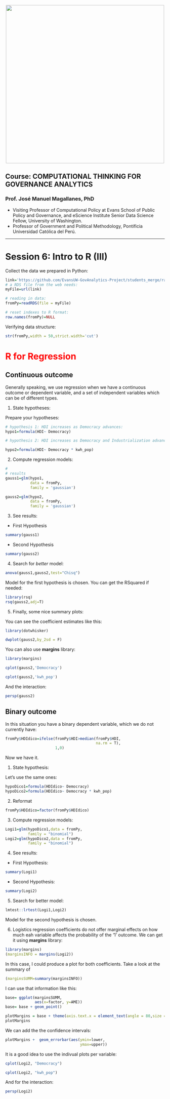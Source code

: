 <br> 
<center><img src="http://i.imgur.com/sSaOozN.png" width="500"></center>


## Course:  COMPUTATIONAL THINKING FOR GOVERNANCE ANALYTICS

### Prof. José Manuel Magallanes, PhD 
* Visiting Professor of Computational Policy at Evans School of Public Policy and Governance, and eScience Institute Senior Data Science Fellow, University of Washington.
* Professor of Government and Political Methodology, Pontificia Universidad Católica del Perú. 


_____
<a id='part1'></a>

# Session 6: Intro to R (III)


Collect the data we prepared in Python:

```r
link='https://github.com/EvansUW-GovAnalytics-Project/students_merge/raw/main/demohdikw.RDS'
# a RDS file from the web needs:
myFile=url(link)

# reading in data:
fromPy=readRDS(file = myFile)

# reset indexes to R format:
row.names(fromPy)=NULL
```

Verifying data structure:

```r
str(fromPy,width = 50,strict.width='cut')
```

# <font color="red">R for Regression</font>

## Continuous outcome 

Generally speaking, we use regression when we have a continuous outcome or dependent variable, and a set of independent variables which can be of different types. 


1. State hypotheses:

Prepare your hypotheses:
```r
# hypothesis 1: HDI increases as Democracy advances:
hypo1=formula(HDI~ Democracy)

# hypothesis 2: HDI increases as Democracy and Industrialization advance:

hypo2=formula(HDI~ Democracy * kwh_pop)
```


2. Compute regression models:

```r
#
# results
gauss1=glm(hypo1,
           data = fromPy,
           family = 'gaussian')

gauss2=glm(hypo2,
           data = fromPy,
           family = 'gaussian')
```

3. See results:

* First Hypothesis

```r
summary(gauss1)
```

* Second Hypothesis
```r
summary(gauss2)
```

4. Search for _better_ model:

```r
anova(gauss1,gauss2,test="Chisq")
```

Model for the first hypothesis is chosen. You can get the RSquared if needed:

```r
library(rsq)
rsq(gauss2,adj=T)
```


5. Finally, some nice summary plots:

You can see the coefficient estimates like this:
```r
library(dotwhisker)

dwplot(gauss2,by_2sd = F)
```


You can also use  **margins** library:

```r
library(margins)

cplot(gauss2,'Democracy')
```


```r
cplot(gauss2,'kwh_pop')
```

And the interaction:

```r
persp(gauss2)
```




## Binary outcome 

In this situation you have a binary dependent variable, which we do not currently have:


```r
fromPy$HDIdico=ifelse(fromPy$HDI>median(fromPy$HDI,
                                        na.rm = T),
                      1,0)
```

Now we have it. 


1. State hypothesis:

Let's use the same ones:

```r
hypoDico1=formula(HDIdico~ Democracy)
hypoDico2=formula(HDIdico~ Democracy * kwh_pop)
```

2. Reformat

```r
fromPy$HDIdico=factor(fromPy$HDIdico)
```


3. Compute regression models:

```r
Logi1=glm(hypoDico1,data = fromPy,
          family = "binomial")
Logi2=glm(hypoDico2,data = fromPy,
          family = "binomial")
```

4. See results:

* First Hypothesis:
```r
summary(Logi1)
```
* Second Hypothesis:

```r
summary(Logi2)
```

5. Search for better model:
```r
lmtest::lrtest(Logi1,Logi2)
```

Model for the second hypothesis is chosen.

6. Logistics regression coefficients do not offer marginal effects on how much eah variable affects the probability of the '1' outcome. We can get it using **margins** library:

```r
library(margins)
(marginsINFO = margins(Logi2))
```

In this case, I could produce a plot for both coefficients. Take a look at the summary of 


```r
(marginsSUMM=summary(marginsINFO))
```

I can use that information like this:

```r

base= ggplot(marginsSUMM,
             aes(x=factor, y=AME))
base= base + geom_point()

plotMargins = base + theme(axis.text.x = element_text(angle = 80,size = 6,hjust = 1))
plotMargins    
```

We can add the the confidence intervals:

```r
plotMargins +  geom_errorbar(aes(ymin=lower,
                                 ymax=upper))
```

It is a good idea to use the indivual plots per variable:
```r
cplot(Logi2, "Democracy")
```

```r
cplot(Logi2, "kwh_pop")
```

And for the interaction:
```r
persp(Logi2)
```

